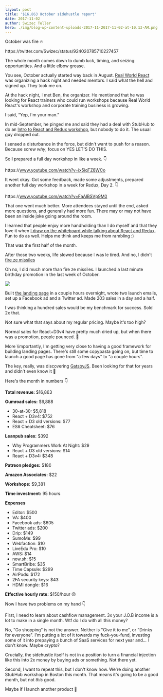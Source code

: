 ```yaml
---
layout: post
title: '$16,863 October sidehustle report'
date: 2017-11-02
author: Swizec Teller
hero: ./img/blog-wp-content-uploads-2017-11-2017-11-02-at-10.13-AM.png
---
```

October was fire 🔥



https&#x3A;//twitter.com/Swizec/status/924020785710227457



The whole month comes down to dumb luck, timing, and seizing opportunities. And a little elbow grease.



You see, October actually started way back in August. [Real World React](https://www.meetup.com/Real-World-React/events/242620292/) was organizing a hack night and needed mentors. I said what the hell and signed up. They took me on.



At the hack night, I met Ben, the organizer. He mentioned that he was looking for React trainers who could run workshops because Real World React's workshop and corporate training business is growing.



I said, “Yep, I'm your man.”



In mid-September, he pinged me and said they had a deal with StubHub to do an [Intro to React and Redux workshop](https://www.youtube.com/watch?v=ix5iqTZ8WCo), but nobody to do it. The usual guy dropped out.



I sensed a disturbance in the force, but didn't want to push for a reason. Because screw _why_, focus on YES LET'S DO THIS.



So I prepared a full day workshop in like a week. 👇



https&#x3A;//www.youtube.com/watch?v=ix5iqTZ8WCo



It went okay. Got some feedback, made some adjustments, prepared another full day workshop in a week for Redux, Day 2. 👇



https&#x3A;//www.youtube.com/watch?v=FaAlBSVp9M0



That one went much better. More attendees stayed until the end, asked more questions, and generally had more fun. There may or may not have been an inside joke going around the room.



I learned that people enjoy more handholding than I do myself and that they love it when [I draw on the whiteboard while talking about React and Redux](https://swizec.com/blog/teaching-stubhub-react-redux/swizec/7860). Fun to do as well. Helps me think and keeps me from rambling :)



That was the first half of the month.



After those two weeks, life slowed because I was le tired. And no, I didn't [fire ze missiles](https://www.youtube.com/watch?v=kCpjgl2baLs)



Oh no, I did much more than fire ze missiles. I launched a last minute birthday promotion in the last week of October.



![](./img/blog-wp-content-uploads-2017-11-2017-11-02-at-10.13-AM.png)



Built [the landing page](https://swizec.com/30) in a couple hours overnight, wrote two launch emails, set up a Facebook ad and a Twitter ad. Made 203 sales in a day and a half.



I was thinking a hundred sales would be my benchmark for success. Sold 2x that.



Not sure what that says about my regular pricing. Maybe it's too high?



Normal sales for React+D3v4 have pretty much dried up, but when there was a promotion, people pounced. 🤔



More \\importantly, I'm getting very close to having a good framework for building landing pages. There's still some copypasta going on, but time to launch a good page has gone from "a few days" to "a couple hours".



The key, really, was discovering [GatsbyJS](https://www.gatsbyjs.org/). Been looking for that for years and didn't even know it 🤙



Here's the month in numbers 👇



**Total revenue:** $16,863



**Gumroad sales:** $6,888



- 30-at-30: $5,818
- React + D3v4: $752
- React + D3 old versions: $77
- ES6 Cheatsheet: $76



**Leanpub sales:** $392



- Why Programmers Work At Night: $29
- React + D3 old versions: $14
- React + D3v4: $348



**Patreon pledges:** $180



**Amazon Associates:** $22



**Workshops:** $9,381



**Time investment:** 95 hours



**Expenses**



- Editor: $500
- VA: $400
- Facebook ads: $605
- Twitter ads: $200
- Drip: $149
- SumoMe: $99
- Webfaction: $10
- LiveEdu Pro: $10
- AWS: $14
- now.sh: $15
- SmartBribe: $35
- Time Capsule: $299
- AirPods: $172
- 2FA security keys: $43
- HDMI dongle: $16



**Effective hourly rate:** $150/hour 😛



Now I have two problems on my hand 👇



First, I need to learn about cashflow management. 3x your J.O.B income is a lot to make in a single month. Wtf do I do with all this money?



No, "Go shopping" is not the answer. Neither is "Give it to me", or "Drinks for everyone". I'm putting a lot of it towards my fuck-you-fund, investing some of it into prepaying a bunch of SaaS services for next year and… I don't know. Maybe crypto?



Crucially, the sidehustle itself is not in a position to turn a financial injection like this into 2x money by buying ads or something. Not there yet.



Second, I want to repeat this, but I don't know how. We're doing another StubHub workshop in Boston this month. That means it's going to be a good month, but not _this_ good.



Maybe if I launch another product 🤔